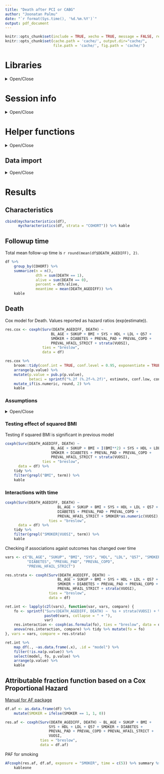 ```yaml
---
title: "Death after PCI or CABG"
author: "Joonatan Palmu"
date: "`r format(Sys.time(), '%d.%m.%Y')`"
output: pdf_document
---
```

        
```r
knitr::opts_chunk$set(include = TRUE, xecho = TRUE, message = FALSE, results='asis', cache=FALSE, warning=FALSE)
knitr::opts_chunk$set(cache.path = 'cache/', output.dir="cache/",
                      file.path = 'cache/', fig.path = 'cache/')
```

# Libraries

<details>
  <summary>Open/Close</summary>

```r
library("haven")
library("magrittr")
library("dplyr")
library("survival")
library("knitr")
library("tibble")
library("tidyr")
library("broom")
library("paf")
library("pander")
library("survminer")
library("AF")
library("tableone")
library("purrr")
library("readr")
```

</details>

# Session info
 
 <details>
  <summary>Open/Close</summary>
 
```r
pander(sessionInfo(), compact = TRUE)
```

</details>

# Helper functions

<details>
  <summary>Open/Close</summary>


```r
myread <- function(file, variables) {
  df <- read_sas(file)
  names(df) <- names(df) %>% toupper
  if (missing(variables))
      df
  else
      df %>% dplyr::select(variables)
}

kable <- function(data) {
  knitr::kable(data, booktabs = TRUE, digits = 2)
}

yeardiff <- function(start, end, days = 365.2425) {
    as.numeric(difftime(as.Date(strptime(start, format = "%d%m%Y")),
                        as.Date(strptime(end, format = "%d%m%Y")),
                        unit="days"))/days
}

mycharacteristics <- function(df, strata) {
    ret <- CreateTableOne(data = df,
                   strata = strata,
                   vars = c("CABG", "BL_AGE", "SUKUP", "BMI", "SYS",
                            "HDL", "LDL", "Q57", "SMOKER", "DIABETES",
                            "PREVAL_PAD", "PREVAL_COPD",
                            "PREVAL_HFAIL_STRICT"),
                   factorVars = c("SUKUP", "Q57", "SMOKER", "DIABETES",
                                  "CABG", "PREVAL_PAD",
                                  "PREVAL_COPD", "PREVAL_HFAIL_STRICT")
                   )
    capture.output(x <- print(ret, catDigits = 1, contDigits = 1))
    return(x)
}

pub.p <- function(p, Nfdr = FALSE) {
    p <- as.numeric(p)
    if (Nfdr) p <- p.adjust(p, method="BH", n = Nfdr)
    ifelse(p < 0.01, ifelse(p<0.001, "<0.001", sprintf("%.3f", p)), sprintf("%.3f", p))
}

c2l <- function(...) {
    l <- as.list(c(...))
    names(l) <- c(...)
    l
}
```

</details>

## Data import

<details>
  <summary>Open/Close</summary>

Reading follow up data and picking variables. If DEATH is reported
multiple times, take the one with smalles AGEDIFF.

```r
df.followup <- read_tsv("dset/followup/Release_FR_ALL_FU17Default_predefined_endpoints_2019-03-26_v1_1.txt",
                        col_types = cols(.default = col_double(), UID = col_character())) %>%
    filter(grepl("FR02_|FR07_|FR12_", UID)) %>%
    select("UID", "DEATH", "DEATH_AGE", "HFAIL_STRICT",
           "HFAIL_STRICT_AGE", "MI","MI_AGE", "STR", "STR_AGE", "PAD",
           "PAD_AGE", "COPD", "COPD_AGE")
```

Reading fr02, fr07, and fr12. Diabetes needs to be defined different ways between exams.

```r
variables <- c("FR_ID", "VUOSI", "SUKUP", "BMI", "Q69", "HDL",
               "LDL", "SYS1", "SYS2", "SYS3", "DIAS1", "DIAS2",
               "DIAS3", "Q36", "Q57", "FR02_25", "FR02_25V",
               "FR02_24", "FR02_24V", "TULOAIKA", "Q67", "UID", "SYNTAIKA", "TUTKPVM")

fr02 <- myread('dset/FR02.sas7bdat', c(variables, "Q34")) %>%
    dplyr::mutate(DIABETES = as.factor(ifelse(Q34 == 3, 1, 0)),
                  COHORT = as.factor(1)) %>%
    dplyr::select(-Q34)

fr07 <- myread('dset/FR07.sas7bdat', c(variables, "FR07_38")) %>%
    dplyr::mutate(COHORT = as.factor(2),
                  DIABETES = as.factor(case_when(FR07_38 == 6 ~ 0,
                                                 FR07_38 == 5 ~ 1,
                                                 FR07_38 == 4 ~ 1,
                                                 FR07_38 == 3 ~ 1,
                                                 FR07_38 == 2 ~ 0,
                                                 FR07_38 == 1 ~ 0)),
                  UID = gsub(".$", "", UID)) %>%
    select(-FR07_38)

fr12 <- myread('dset/FR12.sas7bdat',
               c(variables, "FR12_20A", "FR12_20B", "FR12_20C", "FR12_20D",
                 "FR12_20E", "FR12_20F")) %>%
    dplyr::mutate(COHORT = as.factor(3),
                  DIABETES = as.factor(case_when(FR12_20F == 1 ~ 0,
                                       FR12_20E == 1 ~ 1,
                                       FR12_20D == 1 ~ 1,
                                       FR12_20C == 1 ~ 1,
                                       FR12_20B == 1 ~ 0,
                                       FR12_20A == 1 ~ 0))) %>%
    select(-FR12_20A, -FR12_20B, -FR12_20C, -FR12_20D, -FR12_20E, -FR12_20F)
```

Combining samples and for participants taking part in multiple studies, only the last one is included.

```r
dup.fr02 <- pull(fr02, FR_ID) %in% pull(fr07, FR_ID) |
    pull(fr02, FR_ID) %in% pull(fr12, FR_ID) 
dup.fr07 <- pull(fr07, FR_ID) %in% pull(fr12, FR_ID) 
df.unique <- rbind(fr12, fr07[!dup.fr07,], fr02[!dup.fr02,])
```

Merging sample data to followup data.

```r
df.merged <- right_join(df.unique,
                   df.followup,
                   by = "UID")
```

Taking the subset of participants that have PCI or CABG in history. Defining variables.

```r
df.raw <- df.merged %>%
    dplyr::filter(FR02_25 == 2 | FR02_24 == 2) %>%
    dplyr::mutate(VUOSI = as.factor(VUOSI),
                  SYS = (SYS1 + SYS2 + SYS3)/3,
                  DIAS = (DIAS1 + DIAS2 + DIAS3)/3,
                  SMOKER = as.factor(case_when(Q67 == 1 ~ 0,
                                     Q69 == 1 ~ 1,
                                     Q69 == 2 ~ 1,
                                     Q69 == 3 ~ 0)),
                  INTERVENTION_TIME = min(FR02_24V, FR02_25V, na.rm = TRUE),
                  DEATH = as.integer(DEATH),
                  DIABETES = as.factor(DIABETES),
                  Q57 = as.factor(case_when(Q57 == 1 ~ 1,
                                     Q57 == 2 ~ 2,
                                     Q57 == 3 ~ 2,
                                     Q57 == 4 ~ 2)),
                  SUKUP = as.factor(SUKUP),
                  TULOAIKA = ifelse(TULOAIKA == "", NA, TULOAIKA),
                  COHORT = factor(COHORT, levels = c(1, 2, 3)),
                  CABG = as.factor(case_when(FR02_24 == 2 ~ 1,
                                             FR02_25 == 2 ~ 0)),
                  followup = yeardiff("26032019", TUTKPVM),
                  BL_AGE = yeardiff(TUTKPVM, SYNTAIKA),
                  DEATH_AGEDIFF = DEATH_AGE - BL_AGE,
                  DEATH_AGEDIFF = DEATH_AGE - BL_AGE,
                  PREVAL_PAD = as.factor(ifelse(PAD_AGE< BL_AGE & PAD == 1, 1 , 0)),
                  PREVAL_COPD = as.factor(ifelse(COPD_AGE < BL_AGE & COPD == 1, 1 , 0)),
                  PREVAL_HFAIL_STRICT = as.factor(ifelse(HFAIL_STRICT_AGE< BL_AGE &
                                                         HFAIL_STRICT == 1, 1 , 0)),
                  cohort = substr(UID, 1, 4)) %>% 
    select(-SYS1, -SYS2, -SYS3, -DIAS1, -DIAS2, -DIAS3, -Q36, -Q67, -Q69,
           -FR02_25V, -FR02_24V, -FR02_25, -FR02_24, -TULOAIKA)
```

Table of sample size and missing values

```r
df.raw %>%
    select_if(is.numeric) %>%
    gather(key, value) %>%
    group_by(key) %>%
    summarise_all(funs(N = n(),
                       Mean = mean(as.numeric(value), na.rm = TRUE),
                       SD = sd(as.numeric(value), na.rm = TRUE),
                       NAs = sum(is.na(value))))  %>%
    kable()
```

Excluding all participants with NAs.

```r
df <- df.raw %>%
    na.omit()
```

Table of sample size after omiting NAs

```r
df %>%
    select_if(is.numeric) %>%
    gather(key, value) %>%
    group_by(key) %>%
    summarise_all(funs(N = n(),
                       Mean = mean(as.numeric(value), na.rm = TRUE),
                       SD = sd(as.numeric(value), na.rm = TRUE),
                       NAs = sum(is.na(value))))  %>%
    kable()
```

</details>

# Results

## Characteristics

```r
cbind(mycharacteristics(df),
      mycharacteristics(df, strata = "COHORT")) %>% kable
```


## Followup time

Total mean follow-up time is `r round(mean(df$DEATH_AGEDIFF), 2)`.

```r
df %>%
    group_by(COHORT) %>%
    summarize(n = n(),
              dth = sum(DEATH == 1),
              alive = sum(DEATH == 0),
              percent = dth/alive,
              meantime = mean(DEATH_AGEDIFF)) %>%
    kable
```

## Death

Cox model for Death. Values reported as hazard ratios (exp(estimate)).

```r
res.cox <- coxph(Surv(DEATH_AGEDIFF, DEATH) ~ 
                     BL_AGE + SUKUP + BMI + SYS + HDL + LDL + Q57 +
                     SMOKER + DIABETES + PREVAL_PAD + PREVAL_COPD +
                     PREVAL_HFAIL_STRICT + strata(VUOSI),
                 ties = "breslow",
                 data = df)

res.cox %>%
    broom::tidy(conf.int = TRUE, conf.level = 0.95, exponentiate = TRUE) %>%
    arrange(p.value) %>%
    mutate(p.value = pub.p(p.value),
           betaci = sprintf("%.2f (%.2f−%.2f)", estimate, conf.low, conf.high)) %>%
    mutate_if(is.numeric, round, 2) %>%
    kable
```


### Assumptions

<details>
  <summary>Open/Close</summary>

Proportional hazard assumption

```r
cox.zph(res.cox) %>%
    extract2("table") %>%
    kable
```

Influential observations

```r
ggcoxdiagnostics(res.cox,
                 type = "deviance",
                 linear.predictions = FALSE,
                 ggtheme = theme_bw())
```

Non linearity

```r
survminer::ggcoxfunctional(formula = Surv(DEATH_AGEDIFF, DEATH) ~ 
                               BL_AGE + BMI + SYS, data = df)

```

</details>

### Testing effect of squared BMI

Testing if squared BMI is significant in previous model

```r
coxph(Surv(DEATH_AGEDIFF, DEATH) ~ 
                     BL_AGE + SUKUP + BMI + I(BMI**2) + SYS + HDL + LDL + Q57 +
                     SMOKER + DIABETES + PREVAL_PAD + PREVAL_COPD +
                     PREVAL_HFAIL_STRICT + strata(VUOSI),
                 ties = "breslow",
      data = df) %>%
    tidy %>%
    filter(grepl("BMI", term)) %>%
    kable
```

### Interactions with time

```r
coxph(Surv(DEATH_AGEDIFF, DEATH) ~ 
                        BL_AGE + SUKUP + BMI + SYS + HDL + LDL + Q57 +
                        DIABETES + PREVAL_PAD + PREVAL_COPD +
                        PREVAL_HFAIL_STRICT + SMOKER*as.numeric(VUOSI),
                    ties = "breslow",
      data = df) %>%
    tidy %>%
    filter(grepl("SMOKER|VUOSI", term)) %>%
    kable
```

Checking if associations agaist outcomes has changed over time



```r
vars <- c("BL_AGE", "SUKUP", "BMI", "SYS", "HDL", "LDL", "Q57", "SMOKER",
          "DIABETES", "PREVAL_PAD", "PREVAL_COPD",
          "PREVAL_HFAIL_STRICT")

res.strata <- coxph(Surv(DEATH_AGEDIFF, DEATH) ~ 
                        BL_AGE + SUKUP + BMI + SYS + HDL + LDL + Q57 +
                        SMOKER + DIABETES + PREVAL_PAD + PREVAL_COPD +
                        PREVAL_HFAIL_STRICT + strata(VUOSI),
                    ties = "breslow",
                    data = df)

ret.int <- lapply(c2l(vars), function(var, vars, compare) {
    fo <- sprintf("Surv(DEATH_AGEDIFF, DEATH) ~  %s + strata(VUOSI) + %s:VUOSI",
                  paste0(vars, collapse = " + "),
                  var)
    res.interaction <- coxph(as.formula(fo), ties = "breslow", data = df)
    anova(res.interaction, compare) %>% tidy %>% mutate(fo = fo)
}, vars = vars, compare = res.strata)

ret.int %>%
    map_df(., ~as.data.frame(.x), .id = "model") %>%
    filter(!is.na(p.value)) %>%
    select(model, fo, p.value) %>%
    arrange(p.value) %>%
    kable
```

## Attributable fraction function based on a Cox Proportional Hazard

[Manual for AF package](https://cran.r-project.org/web/packages/AF/AF.pdf)

```r
df.af <- as.data.frame(df) %>%
    mutate(SMOKER = ifelse(SMOKER == 1, 1, 0))

res.af <- coxph(Surv(DEATH_AGEDIFF, DEATH) ~ BL_AGE + SUKUP + BMI +
                    SYS + HDL + LDL + Q57 + SMOKER + DIABETES +
                    PREVAL_PAD + PREVAL_COPD + PREVAL_HFAIL_STRICT +
                    VUOSI,
                ties = "breslow",
                data = df.af)
```

PAF for smoking

```r
AFcoxph(res.af, df.af, exposure = "SMOKER", time = c(5)) %>% summary %>%
    kableone
```
